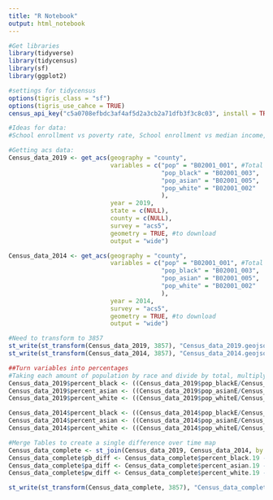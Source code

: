 ---
title: "R Notebook"
output: html_notebook
---
```{r}
#Get libraries
library(tidyverse)
library(tidycensus)
library(sf)
library(ggplot2)
```
```{r}
#settings for tidycensus
options(tigris_class = "sf")
options(tigris_use_cahce = TRUE)
census_api_key("c5a0708efbdc3af4af5d2a3cb2a71dfb3f3c8c03", install = TRUE)


```
```{r census data}
#Ideas for data:
#School enrollment vs poverty rate, School enrollment vs median income, Health insurance coverage vs. something, internet subscribers per household vs.  

#Getting acs data:
Census_data_2019 <- get_acs(geography = "county",
                            variables = c("pop" = "B02001_001", #Total population
                                          "pop_black" = "B02001_003",
                                          "pop_asian" = "B02001_005",
                                          "pop_white" = "B02001_002"
                                          ),
                            year = 2019,
                            state = c(NULL),
                            county = c(NULL),
                            survey = "acs5",
                            geometry = TRUE, #to download
                            output = "wide")

Census_data_2014 <- get_acs(geography = "county",
                            variables = c("pop" = "B02001_001", #Total population
                                          "pop_black" = "B02001_003",
                                          "pop_asian" = "B02001_005",
                                          "pop_white" = "B02001_002"
                                          ),
                            year = 2014,
                            survey = "acs5",
                            geometry = TRUE, #to download
                            output = "wide")
```

```{r transformation}
#Need to transform to 3857
st_write(st_transform(Census_data_2019, 3857), "Census_data_2019.geojson")
st_write(st_transform(Census_data_2014, 3857), "Census_data_2014.geojson")
```
```{r variables}
##Turn variables into percentages
#Taking each amount of population by race and divide by total, multiply by 100
Census_data_2019$percent_black <- ((Census_data_2019$pop_blackE/Census_data_2019$popE)*100)
Census_data_2019$percent_asian <- ((Census_data_2019$pop_asianE/Census_data_2019$popE)*100)
Census_data_2019$percent_white <- ((Census_data_2019$pop_whiteE/Census_data_2019$popE)*100)

Census_data_2014$percent_black <- ((Census_data_2014$pop_blackE/Census_data_2014$popE)*100)
Census_data_2014$percent_asian <- ((Census_data_2014$pop_asianE/Census_data_2014$popE)*100)
Census_data_2014$percent_white <- ((Census_data_2014$pop_whiteE/Census_data_2014$popE)*100)
```

```{r Merge}
#Merge Tables to create a single difference over time map
Census_data_complete <- st_join(Census_data_2019, Census_data_2014, by = "Geoid", suffix = c(".19",".14"))
Census_data_complete$pb_diff <- Census_data_complete$percent_black.19 - Census_data_complete$percent_black.14
Census_data_complete$pa_diff <- Census_data_complete$percent_asian.19 - Census_data_complete$percent_asian.14
Census_data_complete$pw_diff <- Census_data_complete$percent_white.19 - Census_data_complete$percent_white.14

st_write(st_transform(Census_data_complete, 3857), "Census_data_complete.geojson")
```

```{r}

```

